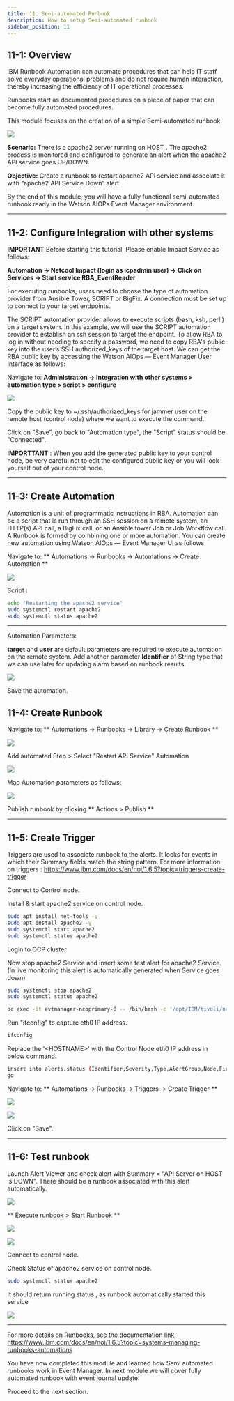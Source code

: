 ```yaml
---
title: 11. Semi-automated Runbook
description: How to setup Semi-automated runbook
sidebar_position: 11
---
```


## 11-1: Overview

IBM Runbook Automation can automate procedures that can help IT staff solve
everyday operational problems and do not require human interaction, thereby
increasing the efficiency of IT operational processes.

Runbooks start as documented procedures on a piece of paper that can become
fully automated procedures.

This module focuses on the creation of a simple Semi-automated runbook.

![](images/RunbookLifeCycle.png)

**Scenario:** There is a apache2 server running on HOST . The apache2 process is
monitored and configured to generate an alert when the apache2 API service goes
UP/DOWN.

**Objective:** Create a runbook to restart apache2 API service and associate it
with “apache2 API Service Down” alert.

By the end of this module, you will have a fully functional semi-automated
runbook ready in the Watson AIOPs Event Manager environment.

---

## 11-2: Configure Integration with other systems

**IMPORTANT**:Before starting this tutorial, Please enable Impact Service as
follows:

**Automation -> Netcool Impact (login as icpadmin user) -> Click on Services ->
Start service RBA_EventReader**

For executing runbooks, users need to choose the type of automation provider
from Ansible Tower, SCRIPT or BigFix. A connection must be set up to connect to
your target endpoints.

The SCRIPT automation provider allows to execute scripts (bash, ksh, perl ) on a
target system. In this example, we will use the SCRIPT automation provider to
establish an ssh session to target the endpoint. To allow RBA to log in without
needing to specify a password, we need to copy RBA's public key into the user’s
SSH authorized_keys of the target host. We can get the RBA public key by
accessing the Watson AIOps — Event Manager User Interface as follows:

Navigate to: **Administration → Integration with other systems > automation
type > script > configure**

![](images/RB_script_conn_configure.png)

Copy the public key to ~/.ssh/authorized_keys for jammer user on the remote host
(control node) where we want to execute the command.

Click on "Save", go back to "Automation type", the "Script" status should be
"Connected".

**IMPORTTANT** : When you add the generated public key to your control node, be
very careful not to edit the configured public key or you will lock yourself out
of your control node.

---

## 11-3: Create Automation

Automation is a unit of programmatic instructions in RBA. Automation can be a
script that is run through an SSH session on a remote system, an HTTP(s) API
call, a BigFix call, or an Ansible tower Job or Job Workflow call. A Runbook is
formed by combining one or more automation. You can create new automation using
Watson AIOps — Event Manager UI as follows:

Navigate to: ** Automations → Runbooks → Automations → Create Automation **

![](images/RB_Create_automation.png)

Script :

```sh
echo "Restarting the apache2 service"
sudo systemctl restart apache2
sudo systemctl status apache2
```

---

Automation Parameters:

**target** and **user** are default parameters are required to execute
automation on the remote system. Add another parameter **Identifier** of String
type that we can use later for updating alarm based on runbook results.

![](images/RB_Automation_Params.png)

Save the automation.

## 11-4: Create Runbook

Navigate to: ** Automations → Runbooks → Library → Create Runbook **

![](images/RB_Create_RB.png)

Add automated Step > Select "Restart API Service" Automation

![](images/RB_Create_RB_add_auto.png)

Map Automation parameters as follows:

![](images/RB_Create_RB_map_params.png)

Publish runbook by clicking ** Actions > Publish **

---

## 11-5: Create Trigger

Triggers are used to associate runbook to the alerts. It looks for events in
which their Summary fields match the string pattern. For more information on
triggers : https://www.ibm.com/docs/en/noi/1.6.5?topic=triggers-create-trigger

Connect to Control node.

Install & start apache2 service on control node.

```sh
sudo apt install net-tools -y
sudo apt install apache2 -y
sudo systemctl start apache2
sudo systemctl status apache2
```

Login to OCP cluster

Now stop apache2 Service and insert some test alert for apache2 Service. (In
live monitoring this alert is automatically generated when Service goes down)

```sh
sudo systemctl stop apache2
sudo systemctl status apache2
```

```sh
oc exec -it evtmanager-ncoprimary-0 -- /bin/bash -c '/opt/IBM/tivoli/netcool/omnibus/bin/nco_sql -server AGG_P -user root -pass $OMNIBUS_ROOT_PWD'
```

Run "ifconfig" to capture eth0 IP address.

```sh
ifconfig
```

Replace the '\<HOSTNAME\>' with the Control Node eth0 IP address in below
command.

```sh
insert into alerts.status (Identifier,Severity,Type,AlertGroup,Node,FirstOccurrence,LastOccurrence,Manager,Class,Summary) values('Demo API Server <HOSTNAME> 1',5,1,'Demo','<HOSTNAME>',getdate,getdate,'Tivoli EIF Probe',6601,'API Server on <HOSTNAME>:80 is DOWN');
go
```

Navigate to: ** Automations → Runbooks → Triggers → Create Trigger **

![](images/RB_Create_Trigger.png)

![](images/RB_Create_Trigger_assign_RB.png)

Click on "Save".

---

## 11-6: Test runbook

Launch Alert Viewer and check alert with Summary = "API Server on HOST is DOWN".
There should be a runbook associated with this alert automatically.

![](images/RB_Test.png)

** Execute runbook > Start Runbook **

![](images/RB_Run_runbook.png)

![](images/RB_exe_result.png)

Connect to control node.

Check Status of apache2 service on control node.

```sh
sudo systemctl status apache2
```

It should return running status , as runbook automatically started this service

![](images/RB_result_apache2_output.png)

---

For more details on Runbooks, see the documentation link:
https://www.ibm.com/docs/en/noi/1.6.5?topic=systems-managing-runbooks-automations

You have now completed this module and learned how Semi automated runbooks work
in Event Manager. In next module we will cover fully automated runbook with
event journal update.

Proceed to the next section.
